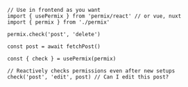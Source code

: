 ```tsx
// Use in frontend as you want
import { usePermix } from 'permix/react' // or vue, nuxt
import { permix } from './permix'

permix.check('post', 'delete')

const post = await fetchPost()

const { check } = usePermix(permix)

// Reactively checks permissions even after new setups
check('post', 'edit', post) // Can I edit this post?
```
